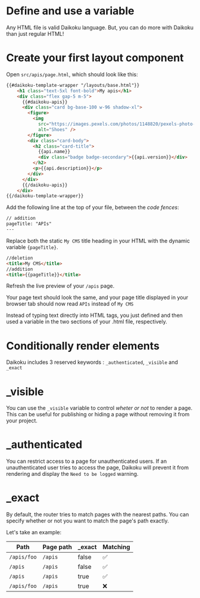 # Define and use a variable

Any HTML file is valid Daikoku language. But, you can do more with Daikoku than just regular HTML!

# Create your first layout component

Open `src/apis/page.html`, which should look like this:

```html title="src/apis/page.html"
{{#daikoku-template-wrapper "/layouts/base.html"}}
    <h1 class="text-5xl font-bold">My apis</h1>
    <div class="flex gap-5 m-5">
      {{#daikoku-apis}}
      <div class="card bg-base-100 w-96 shadow-xl">
        <figure>
          <img
            src="https://images.pexels.com/photos/1148820/pexels-photo-1148820.jpeg"
            alt="Shoes" />
        </figure>
        <div class="card-body">
          <h2 class="card-title">
            {{api.name}}
            <div class="badge badge-secondary">{{api.version}}</div>
          </h2>
          <p>{{api.description}}</p>
        </div>
      </div>
      {{/daikoku-apis}}
    </div>
{{/daikoku-template-wrapper}}
```

Add the following line at the top of your file, between the *code fences*:

```html title="src/apis/page.html"
// addition
pageTitle: "APIs"
---
```

Replace both the static `My CMS` title heading in your HTML with the dynamic variable `{pageTitle}`.

```html title="src/layout/base.html"
//deletion
<title>My CMS</title>
//addition
<title>{{pageTitle}}</title>
```

Refresh the live preview of your `/apis` page.

Your page text should look the same, and your page title displayed in your browser tab should now read `APIs` instead of `My CMS`

Instead of typing text directly into HTML tags, you just defined and then used a variable in the two sections of your .html file, respectively.

# Conditionally render elements

Daikoku includes 3 reserved keywords : `_authenticated`, `_visible` and `_exact`

# _visible

You can use the `_visible` variable to control *wheter or not* to render a page. This can be useful for publishing or hiding a page without removing it from your project.

# _authenticated

You can restrict access to a page for unauthenticated users. If an unauthenticated user tries to access the page, Daikoku will prevent it from rendering and display the `Need to be logged` warning.

# _exact

By default, the router tries to match pages with the nearest paths. You can specify whether or not you want to match the page's path exactly.

Let's take an example:

|Path|Page path|_exact|Matching|
|--|--|--|--|
|`/apis/foo`|`/apis`|false|✅
|`/apis`|`/apis`|false|✅
|`/apis`|`/apis`|true|✅
|`/apis/foo`|`/apis`|true|❌